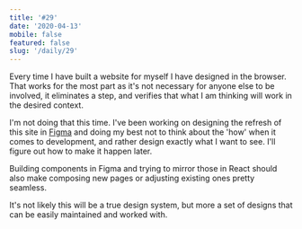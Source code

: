 ```yaml
---
title: '#29'
date: '2020-04-13'
mobile: false
featured: false
slug: '/daily/29'
---
```


Every time I have built a website for myself I have designed in the browser. That works for the most part as it's not necessary for anyone else to be involved, it eliminates a step, and verifies that what I am thinking will work in the desired context.

I'm not doing that this time. I've been working on designing the refresh of this site in [Figma](https://www.figma.com/) and doing my best not to think about the 'how' when it comes to development, and rather design exactly what I want to see. I'll figure out how to make it happen later.

Building components in Figma and trying to mirror those in React should also make composing new pages or adjusting existing ones pretty seamless.

It's not likely this will be a true design system, but more a set of designs that can be easily maintained and worked with.
